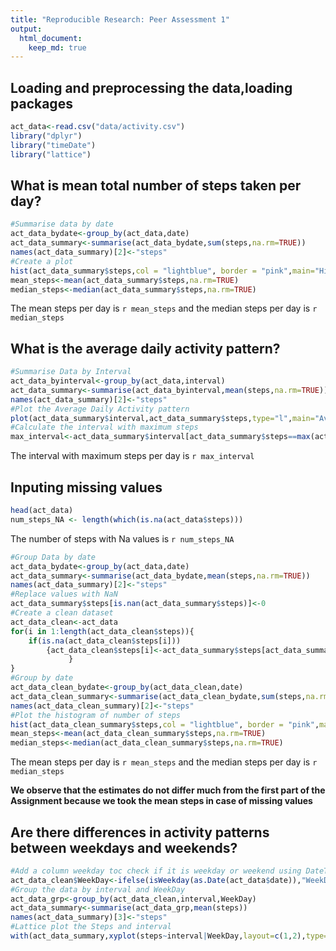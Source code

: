 ```yaml
---
title: "Reproducible Research: Peer Assessment 1"
output: 
  html_document:
    keep_md: true
---
```

########################################################################################

## Loading and preprocessing the data,loading packages

```r
act_data<-read.csv("data/activity.csv")
library("dplyr")
library("timeDate")
library("lattice")
```

## What is mean total number of steps taken per day?

```r
#Summarise data by date
act_data_bydate<-group_by(act_data,date)
act_data_summary<-summarise(act_data_bydate,sum(steps,na.rm=TRUE))
names(act_data_summary)[2]<-"steps"
#Create a plot
hist(act_data_summary$steps,col = "lightblue", border = "pink",main="Histogram of steps taken per day",xlab="Number of steps",ylab="Frequency")
mean_steps<-mean(act_data_summary$steps,na.rm=TRUE)
median_steps<-median(act_data_summary$steps,na.rm=TRUE)
```

The mean steps per day is `r mean_steps` and the median steps per day is `r median_steps`

## What is the average daily activity pattern?

```r
#Summarise Data by Interval
act_data_byinterval<-group_by(act_data,interval)
act_data_summary<-summarise(act_data_byinterval,mean(steps,na.rm=TRUE))
names(act_data_summary)[2]<-"steps"
#Plot the Average Daily Activity pattern
plot(act_data_summary$interval,act_data_summary$steps,type="l",main="Average daily activity pattern",xlab="Interval",ylab="Steps")
#Calculate the interval with maximum steps
max_interval<-act_data_summary$interval[act_data_summary$steps==max(act_data_summary$steps)]
```

The interval with maximum steps per day is `r max_interval`

## Inputing missing values

```r
head(act_data)
num_steps_NA <- length(which(is.na(act_data$steps)))
```

The number of steps with Na values is `r num_steps_NA`

```r
#Group Data by date
act_data_bydate<-group_by(act_data,date)
act_data_summary<-summarise(act_data_bydate,mean(steps,na.rm=TRUE))
names(act_data_summary)[2]<-"steps"
#Replace values with NaN
act_data_summary$steps[is.nan(act_data_summary$steps)]<-0
#Create a clean dataset
act_data_clean<-act_data
for(i in 1:length(act_data_clean$steps)){
    if(is.na(act_data_clean$steps[i]))
        {act_data_clean$steps[i]<-act_data_summary$steps[act_data_summary$date %in% act_data_clean$date[i]]
             }
}
#Group by date
act_data_clean_bydate<-group_by(act_data_clean,date)
act_data_clean_summary<-summarise(act_data_clean_bydate,sum(steps,na.rm=TRUE))
names(act_data_clean_summary)[2]<-"steps"
#Plot the histogram of number of steps
hist(act_data_clean_summary$steps,col = "lightblue", border = "pink",main="Histogram of steps taken per day",xlab="Number of steps",ylab="Frequency")
mean_steps<-mean(act_data_clean_summary$steps,na.rm=TRUE)
median_steps<-median(act_data_clean_summary$steps,na.rm=TRUE)
```

The mean steps per day is `r mean_steps` and the median steps per day is `r median_steps`

**We observe that the estimates do not differ much from the first part of the Assignment because we took the mean steps in case of missing values** 

## Are there differences in activity patterns between weekdays and weekends?

```r
#Add a column weekday toc check if it is weekday or weekend using DateTime
act_data_clean$WeekDay<-ifelse(isWeekday(as.Date(act_data$date)),"WeekDay","WeekEnd")
#Group the data by interval and WeekDay
act_data_grp<-group_by(act_data_clean,interval,WeekDay)
act_data_summary<-summarise(act_data_grp,mean(steps))
names(act_data_summary)[3]<-"steps"
#Lattice plot the Steps and interval
with(act_data_summary,xyplot(steps~interval|WeekDay,layout=c(1,2),type="l",main="Activity patterns in weekdays and weekends per interval"))
```